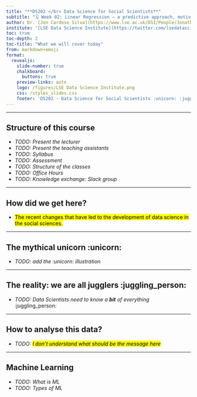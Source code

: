 ---
title: "**DS202 </br> Data Science for Social Scientists**"
subtitle: "🗓️ Week 02: Linear Regression — a predictive approach, motivation, and examples"
author: Dr. [Jon Cardoso Silva](https://www.lse.ac.uk/DSI/People/Jonathan-Cardoso-Silva)
institute: '[LSE Data Science Institute](https://twitter.com/lsedatascience)'
toc: true
toc-depth: 2
toc-title: "What we will cover today"
from: markdown+emoji
format:
  revealjs: 
    slide-number: true
    chalkboard: 
      buttons: true
    preview-links: auto
    logo: /figures/LSE Data Science Institute.png
    css: /styles_slides.css
    footer: 'DS202 - Data Science for Social Scientists :unicorn: :juggling_person:'
---

----

## Structure of this course

- _TODO: Present the lecturer_
- _TODO: Present the teaching assistants_
- _TODO: Syllabus_
- _TODO: Assessment_
- _TODO: Structure of the classes_
- _TODO: Office Hours_
- _TODO: Knowledge exchange: Slack group_


----

## How did we get here?

- <mark class="todo"> The recent changes that have led to the development of data science in the social sciences.</mark>

----

## The mythical unicorn :unicorn:

- _TODO: add the :unicorn: illustration_

----

## The reality: we are all jugglers :juggling_person:

- _TODO: Data Scientists need to know a **bit** of everything_ :juggling_person:

----

## How to analyse this data?

- _TODO: <mark>I don't understand what should be the message here</mark>_

----

## Machine Learning

- _TODO: What is ML_
- _TODO: Types of ML_


